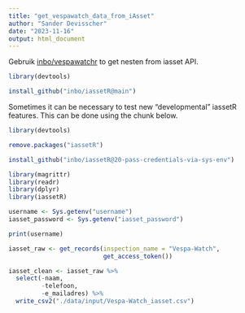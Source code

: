 ```yaml
---
title: "get_vespawatch_data_from_iAsset"
author: "Sander Devisscher"
date: "2023-11-16"
output: html_document
---
```

Gebruik [inbo/vespawatchr](https://github.com/inbo/iassetR) to get nesten 
from iasset API.

```r
library(devtools)

install_github("inbo/iassetR@main")
```

Sometimes it can be necessary to test new "developmental" iassetR features.
This can be done using the chunk below. 
```r
library(devtools)

remove.packages("iassetR")

install_github("inbo/iassetR@20-pass-credentials-via-sys-env")
```

```r
library(magrittr)
library(readr)
library(dplyr)
library(iassetR)
```

```r
username <- Sys.getenv("username")
iasset_password <- Sys.getenv("iasset_password")

print(username)

iasset_raw <- get_records(inspection_name = "Vespa-Watch",
                          get_access_token())
```

```r
iasset_clean <- iasset_raw %>% 
  select(-naam, 
         -telefoon,
         -e_mailadres) %>% 
  write_csv2("./data/input/Vespa-Watch_iasset.csv")
```

